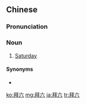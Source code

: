==Chinese==
{{zh-forms}}

===Pronunciation===
{{zh-pron
|m=bàiliù
|md=bái-lĕ̤k
|mn=qz,tw,xm,zz:pài-la̍k
|cat=n
}}

===Noun===
{{zh-noun}}

# {{lb|zh|Malaysian Mandarin|Singaporean Mandarin|Hakka|Min}} [[Saturday]]

====Synonyms====
* {{zh-l|禮拜六}}

{{zh-cat|Days of the week}}

[[ko:拜六]]
[[mg:拜六]]
[[ja:拜六]]
[[tr:拜六]]